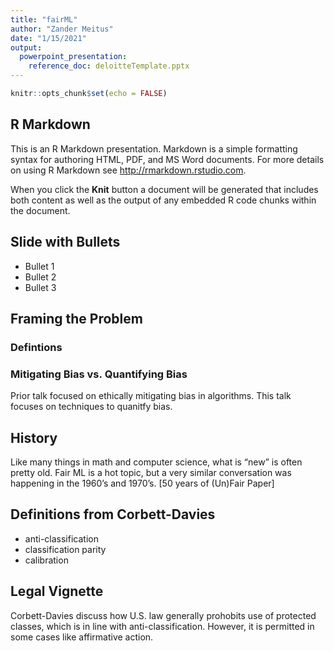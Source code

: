 ```yaml
---
title: "fairML"
author: "Zander Meitus"
date: "1/15/2021"
output: 
  powerpoint_presentation:
    reference_doc: deloitteTemplate.pptx
---
```


```r
knitr::opts_chunk$set(echo = FALSE)
```

## R Markdown

This is an R Markdown presentation. Markdown is a simple formatting syntax for authoring HTML, PDF, and MS Word documents. For more details on using R Markdown see <http://rmarkdown.rstudio.com>.

When you click the **Knit** button a document will be generated that includes both content as well as the output of any embedded R code chunks within the document.

## Slide with Bullets

- Bullet 1
- Bullet 2
- Bullet 3

## Framing the Problem

### Defintions

### Mitigating Bias vs. Quantifying Bias
Prior talk focused on ethically mitigating bias in algorithms. This talk focuses on techniques to quanitfy bias.

## History
Like many things in math and computer science, what is "new" is often pretty old. Fair ML is a hot topic, but a very similar conversation was happening in the 1960's and 1970's. [50 years of (Un)Fair Paper]

## Definitions from Corbett-Davies
- anti-classification  
- classification parity  
- calibration   

## Legal Vignette
Corbett-Davies discuss how U.S. law generally prohobits use of protected classes, which is in line with anti-classification. However, it is permitted in some cases like affirmative action. 
